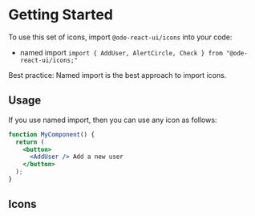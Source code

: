 

<Meta title="Icons/Common Icons" />

# Getting Started

To use this set of icons, import `@ode-react-ui/icons` into your code:

- named import `import { AddUser, AlertCircle, Check } from "@ode-react-ui/icons;"`

Best practice: Named import is the best approach to import icons.

## Usage

If you use named import, then you can use any icon as follows:

```jsx
function MyComponent() {
  return (
    <button>
      <AddUser /> Add a new user
    </button>
  );
}
```

## Icons

<Icons icons={icons} />
